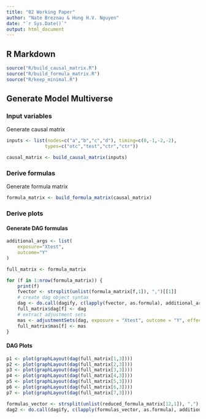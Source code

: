 ```yaml
---
title: "02 Working Paper"
author: "Nate Breznau & Hung H.V. Nguyen"
date: "`r Sys.Date()`"
output: html_document
---
```


## R Markdown

```r

source("R/build_causal_matrix.R")
source("R/build_formula_matrix.R")
source("R/keep_minimal.R")
```

## Generate Model Multiverse

### Input variables

Generate causal matrix

```r
inputs <- list(nodes=c("a","b","c","d"), timing=c(0,-1,-2,-2),
              types=c("otc","test","ctr","ctr"))

causal_matrix <- build_causal_matrix(inputs)
```

### Derive formulas

Generate formula matrix

```r

formula_matrix <- build_formula_matrix(causal_matrix)
```

### Derive plots

#### Generate DAG formulas

```r
additional_args <- list(
    exposure="Xtest",
    outcome="Y"
)

full_matrix <- formula_matrix

for (f in 1:nrow(formula_matrix)) {
    print(f)
    fvector <- strsplit(unlist(formula_matrix[f,1]), ",")[[1]]
    # create dag object syntax
    dag <- do.call(dagify, c(lapply(fvector, as.formula), additional_args))
    full_matrix$dag[f] <- dag
    # extract adjustment sets
    mas <- adjustmentSets(dag, exposure = "Xtest", outcome = "Y", effect = "direct")
    full_matrix$mas[f] <- mas
}
```

#### DAG Plots

```r
p1 <- plot(graphLayout(dag(full_matrix[1,3])))
p2 <- plot(graphLayout(dag(full_matrix[2,3])))
p3 <- plot(graphLayout(dag(full_matrix[3,3])))
p4 <- plot(graphLayout(dag(full_matrix[4,3])))
p5 <- plot(graphLayout(dag(full_matrix[5,3])))
p6 <- plot(graphLayout(dag(full_matrix[6,3])))
p7 <- plot(graphLayout(dag(full_matrix[7,3])))

```

```r
formulas_vector <- strsplit(unlist(reduced_formula_matrix[12,1]), ",")[[1]]
dag2 <- do.call(dagify, c(lapply(formulas_vector, as.formula), additional_args))

```
